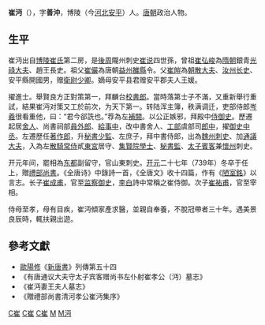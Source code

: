 '''崔沔'''（{{bd|673年||739年|catIdx=C崔}}），字'''善沖'''，博陵（今[[河北|河北]][[安平縣|安平]]）人。[[唐朝|唐朝]]政治人物。

== 生平 ==

崔沔出自[[博陵崔氏|博陵崔氏]]第二房，是[[後周|後周]]隴州刺史[[崔说|崔说]]四世孫，曾祖[[崔弘峻|崔弘峻]]為[[隋朝|隋朝]]銀青[[光祿大夫|光祿大夫]]、趙王長史。祖父[[崔儼|崔儼]]為唐朝[[益州|益州]][[雒縣|雒縣]]令。父[[崔皚|崔皚]]為[[朝散大夫|朝散大夫]]、[[汝州|汝州]][[长史|长史]]、安平縣開國男，赠[[衛尉|衛尉]][[少卿|少卿]]。嫡母安平县君赠安平郡夫人王媛。

擢進士。舉賢良方正對策第一，拜麟台[[校書郎|校書郎]]。當時落第士子不滿，又重新舉行重試，結果崔沔对策又工於前次，为天下第一。转陆浑主簿，秩满调迁，吏部侍郎[[岑羲|岑羲]]很看重他，曰：“君今郤詵也。”荐為左[[補闕|補闕]]。以公正嫉邪，拜殿中[[侍御史|侍御史]]。歷遷起居[[舍人|舍人]]、尚書祠部[[員外郎|員外郎]]、[[給事中|給事中]]，改中書舍人、[[工部|工部]]虞部司[[郎中|郎中]]，擢[[御史中丞|御史中丞]]。左遷歷任[[著作郎|著作郎]]，升[[秘書少監|秘書少監]]、左庶子，拜中書侍郎，出為[[魏州|魏州]][[刺史|刺史]]、加[[通議大夫|通議大夫]]，入為左[[散騎常侍|散騎常侍]]貳[[東宮|東宮]]居守、[[集賢院|集賢院]][[學士|學士]]、[[秘書監|秘書監]]、[[太子賓客|太子賓客]]兼[[懷州|懷州]]刺史。

开元年间，罷相為[[东都|东都]]副留守，官山東刺史。[[开元|开元]]二十七年（739年）冬卒于任上，贈[[禮部尚書|禮部尚書]]。《全唐诗》中錄詩一首，《全唐文》收十四篇，作有《[[陋室銘|陋室銘]]》以言志。长子[[崔成甫|崔成甫]]，官至[[监察御史|监察御史]]，[[李白|李白]]詩中常稱之崔侍御。次子[[崔祐甫|崔祐甫]]，官至宰相。

侍母至孝，母有目疾，崔沔傾家產求醫，並親自奉養，不脫冠帶者三十年。遇美景良辰時，輒扶親出遊。

==參考文獻==
*[[歐陽修|歐陽修]]《[[新唐書|新唐書]]》列傳第五十四
*《有唐通议大夫守太子宾客赠尚书左仆射崔孝公（沔）墓志》
*《崔沔妻王夫人墓志》
*《贈禮部尚書清河孝公崔沔集序》

[[Category:唐朝政治人物|C崔]]
[[Category:唐朝進士|C崔]]
[[Category:唐朝诗人|C崔]]
[[Category:博陵崔氏|M]]
[[Category:崔姓|M沔]]
